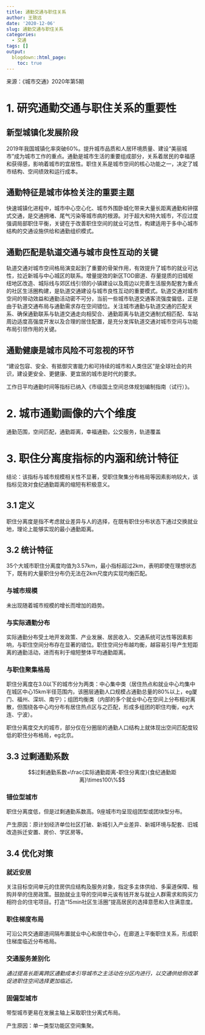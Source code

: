 ```yaml
---
title: 通勤交通与职住关系
author: 王致远
date: '2020-12-06'
slug: 通勤交通与职住关系
categories:
  - 交通
tags: []
output:
  blogdown::html_page:
    toc: true
---
```


来源：《城市交通》2020年第5期

# 1. 研究通勤交通与职住关系的重要性

## 新型城镇化发展阶段

2019年我国城镇化率突破60%。提升城市品质和人居环境质量、建设“美丽城市”成为城市工作的重点。通勤是城市生活的重要组成部分，关系着居民的幸福感和获得感，影响着城市的宜居性。职住关系是城市空间的核心功能之一，决定了城市结构、空间绩效和运行成本。

## 通勤特征是城市体检关注的重要主题

快速城镇化进程中，城市中心空心化、城市外围卧城化带来大量长距离通勤和钟摆式交通，是交通拥堵、尾气污染等城市病的根源。对于超大和特大城市，不应过度强调局部职住平衡，关键在于改善职住空间的就业可达性，构建适用于多中心城市结构的交通设施供给和通勤组织模式。

## 通勤匹配是轨道交通与城市良性互动的关键

轨道交通对城市空间格局演变起到了重要的骨架作用，有效提升了城市的就业可达性，拉近新城与中心城区的联系。增量提效的新区TOD廊道、存量提质的旧城枢纽地区改造、城际线与郊区线引领的小镇建设以及周边以完善生活服务配套为重点的社区生活圈构建，是轨道交通建设与城市良性互动的重要模式。轨道交通对城市空间的带动效益和通勤活动密不可分，当前一些城市轨道交通客流强度偏低，正是由于轨道交通布局与通勤需求存在空间错位。关注城市通勤与轨道交通的匹配关系、确保通勤联系与轨道交通走向相契合、通勤距离与轨道交通制式相匹配、车站周边适度高强度开发以及合理的居住配置，是充分发挥轨道交通对城市空间与功能布局引领作用的关键。

## 通勤健康是城市风险不可忽视的环节

“建设包容、安全、有抵御灾害能力和可持续的城市和人类住区”是全球社会的共识，建设更安全、更健康、更宜居的城市是时代的要求。

工作日平均通勤时间等指标已纳入《市级国土空间总体规划编制指南（试行）》。

# 2. 城市通勤画像的六个维度

通勤范围，空间匹配，通勤距离，幸福通勤，公交服务，轨道覆盖

# 3. 职住分离度指标的内涵和统计特征

结论：该指标与城市规模相关性不显著，受职住聚集分布格局等因素影响较大，该指标见效对食纪通勤距离的缩短有积极意义。

## 3.1 定义

职住分离度是指不考虑就业差异与人的选择，在既有职住分布状态下通过交换就业地，理论上能够实现的最小通勤距离。

## 3.2 统计特征

35个大城市职住分离度均值为3.57km，最小指标超过2km，表明即使在理想状态下，既有的大量职住分布仍无法在2km尺度内实现均衡匹配。

### 与城市规模

未出现随着城市规模的增长而增加的趋势。

### 与实际通勤分布

实际通勤分布受土地开发政策、产业发展、居民收入、交通系统可达性等因素影响，与职住空间分布存在显著的错位。职住空间分布越均衡，越容易引导产生短距离的通勤活动，进而有利于缩短整体平均通勤距离。

### 与职住聚集格局

职住分离度在3.0以下的城市分为两类：中心集中类（居住热点和就业中心均集中在城区中心15km半径范围内，该圈层通勤人口规模占通勤总量的80%以上，eg厦门、福州、深圳、南宁）；组团均衡类（内部的多个就业中心在空间上分布相对离散，但围绕各中心均分布有居住热点区与之匹配，形成多组团的职住均衡，eg大连、宁波）。

职住分离度交大的城市，部分仅在分圈层的通勤人口结构上就体现出空间匹配度较低的职住分布格局，eg北京。

## 3.3 过剩通勤系数

$$过剩通勤系数=\frac{实际通勤距离-职住分离度}{食纪通勤距离}\times100\%$$

### 错位型城市

职住分离度低，但是过剩通勤系数高。9座城市均呈现组团型或团块型分布。

产生原因：原计划经济单位社区打破、新城引入产业差异、新城环境与配套、旧城改造拆迁安置、房价、学区房等。

## 3.4 优化对策

### 就近安居

关注目标空间单元的住房供应结构及服务对象，指定多主体供给、多渠道保障、租购并举的住房政策。鼓励就业主导的空间单元诶有钱开发与就业人群需求和购买力相符合的住宅项目。打造“15min社区生活圈”提高居民的选择意愿和入住满意度。

### 职住梯度布局

可沿公共交通廊道间隔布置就业中心和居住中心，在廊道上平衡职住关系，形成职住梯度临近分布格局。

### 交通服务差别化

*通过提高长距离跨区通勤成本引导城市之主活动在分区内进行，以交通供给侧改革促进职住空间选择更加临近。*

### 固偏型城市

带型城市更易在发展主轴上采取职住分离式布局。

产生原因：单一类型功能区空间集聚。